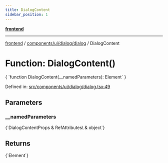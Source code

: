 ```yaml
---
title: DialogContent
sidebar_position: 1
---
```



[**frontend**](../../../../..)

***

[frontend](../../../../..) / [components/ui/dialog/dialog](..) / DialogContent

# Function: DialogContent()

<CodeBlock language="ts">
{ `function DialogContent(__namedParameters): Element` }
</CodeBlock>

Defined in: [src/components/ui/dialog/dialog.tsx:49](https://github.com/svsticky/CommitteeClash/blob/cf8a63ee123fe6ef8b9cc633622ca8c3bc6fa48a/frontend/src/components/ui/dialog/dialog.tsx#L49)

## Parameters

### \_\_namedParameters
<CodeBlock language="ts">
{`DialogContentProps & RefAttributes\<HTMLDivElement\> & object`}
</CodeBlock>

## Returns
<CodeBlock language="ts">
{`Element`}
</CodeBlock>